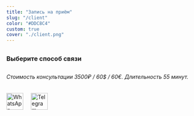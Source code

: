 ```yaml
---
title: "Запись на приём"
slug: "/client"
color: "#DDC8C4"
custom: true
cover: "./client.png"
---
```


<div style={{ margin: `20 auto`, maxWidth: `70ch`, padding: `2rem` }}>

## 
### Выберите способ связи   
## 
## 
###### Стоимость консультации 3500₽ / 60$ / 60€. Длительность 55 минут.   

<div style="display:flex; align-items: center;" >

## 

<a href="https://api.whatsapp.com/send?phone=910000000000">
    <img src="../../../files/whatsapp.svg" alt="WhatsApp" width="44" height="44"></img>
</a> 

## 
## 
## 

<p> </p>
    
<a href="https://t.me/Marante_Psy" style="margin-left:20px;">
    <img src="../../../files/telegram.svg" alt="Telegram" width="44" height="44"></img>
</a> 

</div>

</div>
